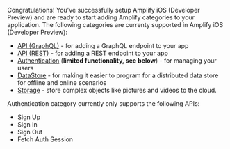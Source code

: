 Congratulations! You've successfully setup Amplify iOS (Developer Preview) and are ready to start adding Amplify categories to your application. The following categories are currenty supported in Amplify iOS (Developer Preview):

* [API (GraphQL)](/lib/graphqlapi/getting-started) - for adding a GraphQL endpoint to your app
* [API (REST)](/lib/restapi/getting-started) - for adding a REST endpoint to your app
* [Authentication](/lib/auth/getting-started) (**limited functionality, see below**) - for managing your users
* [DataStore](/lib/datastore/getting-started) - for making it easier to program for a distributed data store for offline and online scenarios
* [Storage](/lib/storage/getting-started) - store complex objects like pictures and videos to the cloud.

<Callout warning>

  Authentication category currently only supports the following APIs:
  
  * Sign Up
  * Sign In
  * Sign Out
  * Fetch Auth Session

</Callout>
